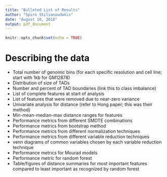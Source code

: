 ```yaml
---
title: "Bulleted List of Results"
author: "Spiro Stilianoudakis"
date: "August 10, 2018"
output: pdf_document
---
```


```r
knitr::opts_chunk$set(echo = TRUE)
```

# Describing the data

* Total number of genomic bins (for each specific resolution and cell line; start with 1kb for GM12878)
* Distribution of size of TADs
* Number and percent of TAD boundaries (link this to class imbalance)
* List of complete features at start of analysis
* List of features that were removed due to near-zero variance
* Univariate analysis for distance (refer to Hong paper; this was their method)
* Min-mean-median-max distance ranges for features
* Performance metrics from different SMOTE combinations
* Performance metrics from bootstrap method
* Performance metrics from different normalization techniques
* Performance metrics from different variable reduction techniques
* venn diagrams of common variables chosen by each variable reduction technique
* Performance metrics for Mourad models
* Performance metric for random forest
* Table/figures of distance summaries for most important features compared to least important as recognized by random forest







